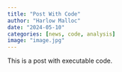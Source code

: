 ```yaml
---
title: "Post With Code"
author: "Harlow Malloc"
date: "2024-05-10"
categories: [news, code, analysis]
image: "image.jpg"
---
```


This is a post with executable code.
